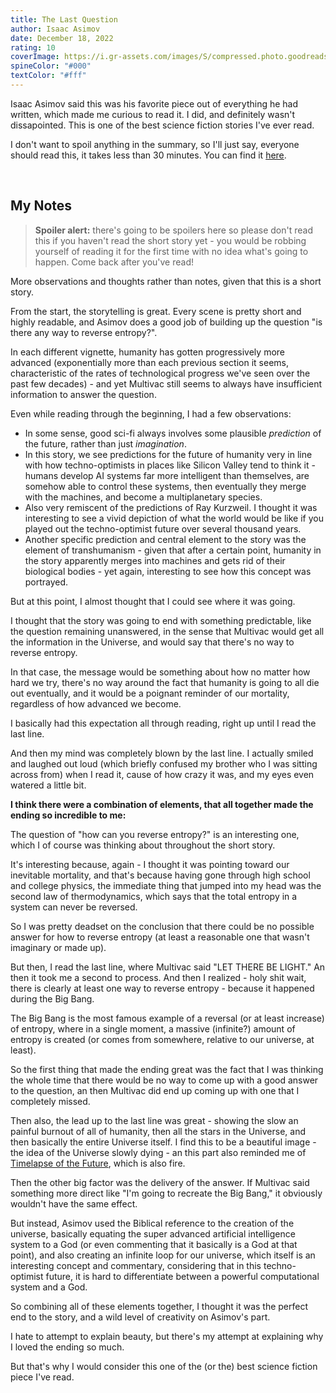 ```yaml
---
title: The Last Question
author: Isaac Asimov
date: December 18, 2022
rating: 10
coverImage: https://i.gr-assets.com/images/S/compressed.photo.goodreads.com/books/1375886757l/18299452.jpg
spineColor: "#000"
textColor: "#fff"
---
```


Isaac Asimov said this was his favorite piece out of everything he had written, which made me curious to read it. I did, and definitely wasn't dissapointed. This is one of the best science fiction stories I've ever read.

I don't want to spoil anything in the summary, so I'll just say, everyone should read this, it takes less than 30 minutes. You can find it <a href="https://www.multivax.com/last_question.html" target="_blank">here</a>.

<br />

## My Notes

> **Spoiler alert:** there's going to be spoilers here so please don't read this if you haven't read the short story yet - you would be robbing yourself of reading it for the first time with no idea what's going to happen. Come back after you've read!

More observations and thoughts rather than notes, given that this is a short story.

From the start, the storytelling is great. Every scene is pretty short and highly readable, and Asimov does a good job of building up the question "is there any way to reverse entropy?".

In each different vignette, humanity has gotten progressively more advanced (exponentially more than each previous section it seems, characteristic of the rates of technological progress we've seen over the past few decades) - and yet Multivac still seems to always have insufficient information to answer the question.

Even while reading through the beginning, I had a few observations:

- In some sense, good sci-fi always involves some plausible _prediction_ of the future, rather than just _imagination_.
- In this story, we see predictions for the future of humanity very in line with how techno-optimists in places like Silicon Valley tend to think it - humans develop AI systems far more intelligent than themselves, are somehow able to control these systems, then eventually they merge with the machines, and become a multiplanetary species.
- Also very remiscent of the predictions of Ray Kurzweil. I thought it was interesting to see a vivid depiction of what the world would be like if you played out the techno-optimist future over several thousand years.
- Another specific prediction and central element to the story was the element of transhumanism - given that after a certain point, humanity in the story apparently merges into machines and gets rid of their biological bodies - yet again, interesting to see how this concept was portrayed.

But at this point, I almost thought that I could see where it was going.

I thought that the story was going to end with something predictable, like the question remaining unanswered, in the sense that Multivac would get all the information in the Universe, and would say that there's no way to reverse entropy.

In that case, the message would be something about how no matter how hard we try, there's no way around the fact that humanity is going to all die out eventually, and it would be a poignant reminder of our mortality, regardless of how advanced we become.

I basically had this expectation all through reading, right up until I read the last line.

And then my mind was completely blown by the last line. I actually smiled and laughed out loud (which briefly confused my brother who I was sitting across from) when I read it, cause of how crazy it was, and my eyes even watered a little bit.

**I think there were a combination of elements, that all together made the ending so incredible to me:**

The question of "how can you reverse entropy?" is an interesting one, which I of course was thinking about throughout the short story.

It's interesting because, again - I thought it was pointing toward our inevitable mortality, and that's because having gone through high school and college physics, the immediate thing that jumped into my head was the second law of thermodynamics, which says that the total entropy in a system can never be reversed.

So I was pretty deadset on the conclusion that there could be no possible answer for how to reverse entropy (at least a reasonable one that wasn't imaginary or made up).

But then, I read the last line, where Multivac said "LET THERE BE LIGHT." An then it took me a second to process. And then I realized - holy shit wait, there is clearly at least one way to reverse entropy - because it happened during the Big Bang.

The Big Bang is the most famous example of a reversal (or at least increase) of entropy, where in a single moment, a massive (infinite?) amount of entropy is created (or comes from somewhere, relative to our universe, at least).

So the first thing that made the ending great was the fact that I was thinking the whole time that there would be no way to come up with a good answer to the question, an then Multivac did end up coming up with one that I completely missed.

Then also, the lead up to the last line was great - showing the slow an painful burnout of all of humanity, then all the stars in the Universe, and then basically the entire Universe itself. I find this to be a beautiful image - the idea of the Universe slowly dying - an this part also reminded me of [Timelapse of the Future](https://www.youtube.com/watch?v=uD4izuDMUQA), which is also fire.

Then the other big factor was the delivery of the answer. If Multivac said something more direct like "I'm going to recreate the Big Bang," it obviously wouldn't have the same effect.

But instead, Asimov used the Biblical reference to the creation of the universe, basically equating the super advanced artificial intelligence system to a God (or even commenting that it basically is a God at that point), and also creating an infinite loop for our universe, which itself is an interesting concept and commentary, considering that in this techno-optimist future, it is hard to differentiate between a powerful computational system and a God.

So combining all of these elements together, I thought it was the perfect end to the story, and a wild level of creativity on Asimov's part.

I hate to attempt to explain beauty, but there's my attempt at explaining why I loved the ending so much.

But that's why I would consider this one of the (or the) best science fiction piece I've read.
